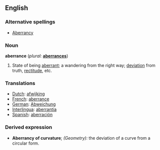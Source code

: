 ==English==

===Alternative spellings===
*[[Aberrancy]]

===Noun===
'''aberrance'''  (''plural:'' '''[[aberrances]]''')
# State of being [[aberrant]]; a wandering from the right way; [[deviation]] from truth, [[rectitude]], etc.

===Translations===
* [[Dutch]]: [[afwijking]] {{f}}
* [[French]]: [[aberrance]] {{f}}
* [[German]]: [[Abweichung]] {{f}}
* [[Interlingua]]: [[aberrantia]]
* [[Spanish]]: [[aberración]]

===Derived expression===
*'''Aberrancy of curvature'''; ''(Geometry):'' the deviation of a curve from a circular form.